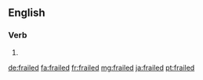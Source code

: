 ==English==

===Verb===
{{head|en|verb form}}

# {{en-past of|frail}}

[[de:frailed]]
[[fa:frailed]]
[[fr:frailed]]
[[mg:frailed]]
[[ja:frailed]]
[[pt:frailed]]
